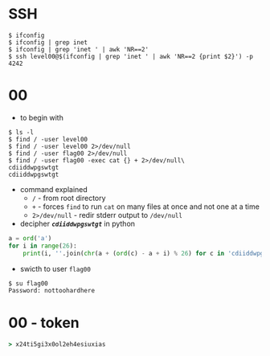 # SSH

```b
$ ifconfig
$ ifconfig | grep inet
$ ifconfig | grep 'inet ' | awk 'NR==2'
$ ssh level00@$(ifconfig | grep 'inet ' | awk 'NR==2 {print $2}') -p 4242
```

# 00

- to begin with

```b
$ ls -l
$ find / -user level00 
$ find / -user level00 2>/dev/null
$ find / -user flag00 2>/dev/null
$ find / -user flag00 -exec cat {} + 2>/dev/null\
cdiiddwpgswtgt
cdiiddwpgswtgt
```

- command explained
    - `/` - from root directory
    - `+` - forces `find` to run `cat` on many files at once and not one at a time
    - `2>/dev/null` - redir stderr output to `/dev/null`
- decipher ___`cdiiddwpgswtgt`___ in python

```py
a = ord('a')
for i in range(26):
    print(i, ''.join(chr(a + (ord(c) - a + i) % 26) for c in 'cdiiddwpgswtgt'))
```

- swicth to user `flag00`

```sh
$ su flag00
Password: nottoohardhere
```

# 00 - token

```j
> x24ti5gi3x0ol2eh4esiuxias
```
